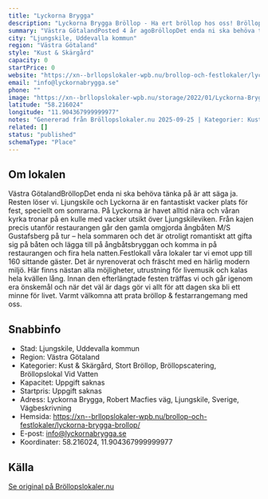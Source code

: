 ```yaml
---
title: "Lyckorna Brygga"
description: "Lyckorna Brygga Bröllop - Ha ert bröllop hos oss! Bröllopslokal Ljungskile. Skicka gärna en förfrågan så hjälper vi Er!"
summary: "Västra GötalandPosted 4 år agoBröllopDet enda ni ska behöva tänka på är att säga ja. Resten löser vi. Ljungskile och Lyckorna är en fantastiskt vacker plats för fest, speciellt om somrarna. På…"
city: "Ljungskile, Uddevalla kommun"
region: "Västra Götaland"
style: "Kust & Skärgård"
capacity: 0
startPrice: 0
website: "https://xn--brllopslokaler-wpb.nu/brollop-och-festlokaler/lyckorna-brygga-brollop/"
email: "info@lyckornabrygga.se"
phone: ""
image: "https://xn--brllopslokaler-wpb.nu/storage/2022/01/Lyckorna-Brygga-brollop-festlokal-i-ljungskile-2.webp"
latitude: "58.216024"
longitude: "11.904367999999977"
notes: "Genererad från Bröllopslokaler.nu 2025-09-25 | Kategorier: Kust & Skärgård, Stort Bröllop, Bröllopscatering, Bröllopslokal Vid Vatten"
related: []
status: "published"
schemaType: "Place"
---
```


## Om lokalen

Västra GötalandBröllopDet enda ni ska behöva tänka på är att säga ja. Resten löser vi. Ljungskile och Lyckorna är en fantastiskt vacker plats för fest, speciellt om somrarna. På Lyckorna är havet alltid nära och våran kyrka tronar på en kulle med vacker utsikt över Ljungskileviken. Från kajen precis utanför restaurangen går den gamla omgjorda ångbåten M/S Gustafsberg på tur – hela sommaren och det är otroligt romantiskt att gifta sig på båten och lägga till på ångbåtsbryggan och komma in på restaurangen och fira hela natten.FestlokalI våra lokaler tar vi emot upp till 160 sittande gäster. Det är nyrenoverat och fräscht med en härlig modern miljö. Här finns nästan alla möjligheter, utrustning för livemusik och kalas hela kvällen lång. Innan den efterlängtade festen träffas vi och går igenom era önskemål och när det väl är dags gör vi allt för att dagen ska bli ett minne för livet. Varmt välkomna att prata bröllop & festarrangemang med oss.

## Snabbinfo

- Stad: Ljungskile, Uddevalla kommun
- Region: Västra Götaland
- Kategorier: Kust & Skärgård, Stort Bröllop, Bröllopscatering, Bröllopslokal Vid Vatten
- Kapacitet: Uppgift saknas
- Startpris: Uppgift saknas
- Adress: Lyckorna Brygga, Robert Macfies väg, Ljungskile, Sverige, Vägbeskrivning
- Hemsida: https://xn--brllopslokaler-wpb.nu/brollop-och-festlokaler/lyckorna-brygga-brollop/
- E-post: info@lyckornabrygga.se
- Koordinater: 58.216024, 11.904367999999977

## Källa

[Se original på Bröllopslokaler.nu](https://xn--brllopslokaler-wpb.nu/brollop-och-festlokaler/lyckorna-brygga-brollop/)
